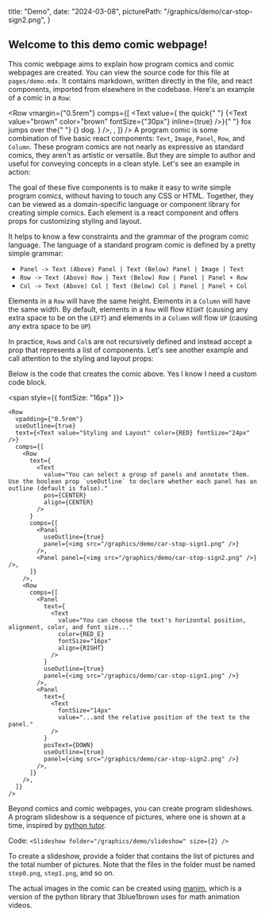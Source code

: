   title: "Demo",
  date: "2024-03-08",
  picturePath: "/graphics/demo/car-stop-sign2.png",
}

## Welcome to this demo comic webpage!

This comic webpage aims to explain how program comics and comic webpages are created. You can view the source code for this file at `pages/demo.mdx`.
It contains markdown, written directly in the file, and react components, imported from elsewhere in the codebase. Here's an example of a comic in a `Row`:

<Row
  vmargin={"0.5rem"}
  comps={[
    <Text
      value={
        <span>
          the quick{" "}
          {<Text value="brown" color="brown" fontSize={"30px"} inline={true} />}{" "}
          fox jumps over the{" "}
          {<Text value="lazy" color="blue" italics={true} inline={true} />} dog.
        </span>
      }
    />,
    <Text
      value="This is the second column, which is just a Text Component inside a Row Component."
      pos={LEFT}
    />,
  ]}
/>
<span>
  A program comic is some combination of five basic react components: `Text`,
  `Image`, `Panel`, `Row`, and `Column`. These program comics are not nearly as
  expressive as standard comics, they aren't as artistic or versatile. But they
  are simple to author and useful for conveying concepts in a clean style. Let's
  see an example in action:
</span>

<ComicComponents />

The goal of these five components is to make it easy to write simple program comics, without having to touch any CSS or HTML.
Together, they can be viewed as a domain-specific language or component library for creating simple comics.
Each element is a react component and offers props for customizing styling and layout.

It helps to know a few constraints and the grammar of the program comic language.
The language of a standard program comic is defined by a pretty simple
grammar:

- `Panel -> Text (Above) Panel | Text (Below) Panel | Image | Text`
- `Row -> Text (Above) Row | Text (Below) Row | Panel | Panel + Row`
- `Col -> Text (Above) Col | Text (Below) Col | Panel | Panel + Col`

Elements in a `Row` will have the same height.
Elements in a `Column` will have the same width.
By default, elements in a `Row` will flow `RIGHT` (causing any extra space to be on the `LEFT`) and elements in a `Column` will flow `UP` (causing any extra space to be `UP`)

In practice, `Row`s and `Col`s are not recursively defined and instead accept a prop that represents a list of components.
Let's see another example and call attention to the styling and layout props:

<DemoComic />

Below is the code that creates the comic above. Yes I know I need a custom code block.

<span style={{ fontSize: "16px" }}>
  ```
  <Row
    vpadding={"0.5rem"}
    useOutline={true}
    text={<Text value="Styling and Layout" color={RED} fontSize="24px" />}
    comps={[
      <Row
        text={
          <Text
            value="You can select a group of panels and annotate them. Use the boolean prop `useOutline` to declare whether each panel has an outline (default is false)."
            pos={CENTER}
            align={CENTER}
          />
        }
        comps={[
          <Panel
            useOutline={true}
            panel={<img src="/graphics/demo/car-stop-sign1.png" />}
          />,
          <Panel panel={<img src="/graphics/demo/car-stop-sign2.png" />} />,
        ]}
      />,
      <Row
        comps={[
          <Panel
            text={
              <Text
                value="You can choose the text's horizontal position, alignment, color, and font size..."
                color={RED_E}
                fontSize="16px"
                align={RIGHT}
              />
            }
            useOutline={true}
            panel={<img src="/graphics/demo/car-stop-sign1.png" />}
          />,
          <Panel
            text={
              <Text
                fontSize="14px"
                value="...and the relative position of the text to the panel."
              />
            }
            posText={DOWN}
            useOutline={true}
            panel={<img src="/graphics/demo/car-stop-sign2.png" />}
          />,
        ]}
      />,
    ]}
  />
  ```
</span>

Beyond comics and comic webpages, you can create program slideshows.
A program slideshow is a sequence of pictures, where one is shown at a time, inspired by [python tutor](https://pythontutor.com/python-compiler.html).

<Slideshow folder="/graphics/demo/slideshow" size={2} />

Code: `<Slideshow folder="/graphics/demo/slideshow" size={2} />`

To create a slideshow, provide a folder that contains the list of pictures and the total number of pictures.
Note that the files in the folder must be named `step0.png`, `step1.png`, and so
on.

The actual images in the comic can be created using [manim](https://github.com/ManimCommunity/manim), which is a version of the python library that 3blue1brown uses for math animation videos.

